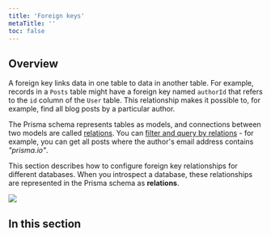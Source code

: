 ```yaml
---
title: 'Foreign keys'
metaTitle: ''
toc: false
---
```


## Overview

A foreign key links data in one table to data in another table. For example, records in a `Posts` table might have a foreign key named `authorId` that refers to the `id` column of the `User` table. This relationship makes it possible to, for example, find all blog posts by a particular author.

The Prisma schema represents tables as models, and connections between two models are called [relations](../../../concepts/components/prisma-schema/relations). You can [filter and query by relations](../../../concepts/components/prisma-client/relation-queries) - for example, you can get all posts where the author's email address contains _"prisma.io"_.

This section describes how to configure foreign key relationships for different databases. When you introspect a database, these relationships are represented in the Prisma schema as **relations**.

![](foreign-keys/foreign-keys-illustration.png)

## In this section

<Subsections />
